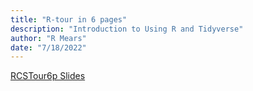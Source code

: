 ```yaml
---
title: "R-tour in 6 pages"
description: "Introduction to Using R and Tidyverse"
author: "R Mears"
date: "7/18/2022"
---
```


[RCSTour6p Slides](https://csea-lab.github.io/rstudio_tidyverse/RCSTour6p.html#/r2rpm6p)